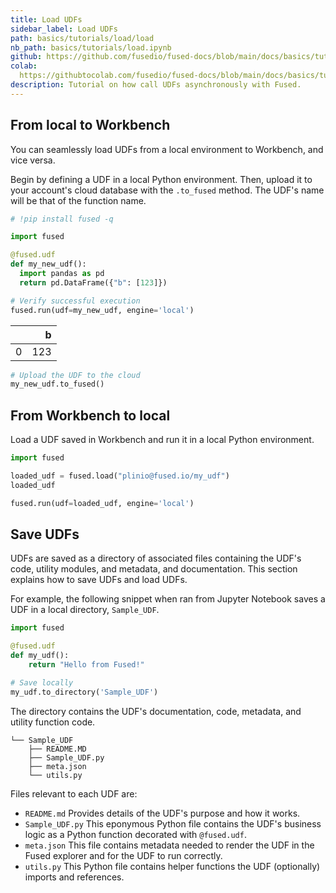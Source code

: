 ```yaml
---
title: Load UDFs
sidebar_label: Load UDFs
path: basics/tutorials/load/load
nb_path: basics/tutorials/load.ipynb
github: https://github.com/fusedio/fused-docs/blob/main/docs/basics/tutorials/load.ipynb
colab: 
  https://githubtocolab.com/fusedio/fused-docs/blob/main/docs/basics/tutorials/load.ipynb
description: Tutorial on how call UDFs asynchronously with Fused.
---
```



<LinkButtons
  githubUrl="https://github.com/fusedio/fused-docs/blob/main/docs/basics/tutorials/load.ipynb"
  colabUrl="https://githubtocolab.com/fusedio/fused-docs/blob/main/docs/basics/tutorials/load.ipynb"
/>


## From local to Workbench

You can seamlessly load UDFs from a local environment to Workbench, and vice versa.

Begin by defining a UDF in a local Python environment. Then, upload it to your account's
cloud database with the `.to_fused` method. The UDF's name will be that of the function
name.


```python
# !pip install fused -q
```

```python
import fused

@fused.udf
def my_new_udf():
  import pandas as pd
  return pd.DataFrame({"b": [123]})
```

```python
# Verify successful execution
fused.run(udf=my_new_udf, engine='local')
```


|    |   b |
|---:|----:|
|  0 | 123 |

```python
# Upload the UDF to the cloud
my_new_udf.to_fused()
```

## From Workbench to local

Load a UDF saved in Workbench and run it in a local Python environment.

```python
import fused

loaded_udf = fused.load("plinio@fused.io/my_udf")
loaded_udf
```

```python
fused.run(udf=loaded_udf, engine='local')
```


## Save UDFs

UDFs are saved as a directory of associated files containing the UDF's code, utility modules, and metadata, and documentation. This section explains how to save UDFs and load UDFs.

For example, the following snippet when ran from Jupyter Notebook saves a UDF in a local directory, `Sample_UDF`.

```python
import fused

@fused.udf
def my_udf():
    return "Hello from Fused!"

# Save locally
my_udf.to_directory('Sample_UDF')
```

The directory contains the UDF's documentation, code, metadata, and utility function code.

```
└── Sample_UDF
    ├── README.MD
    ├── Sample_UDF.py
    ├── meta.json
    └── utils.py
```

Files relevant to each UDF are:

- `README.md` Provides details of the UDF's purpose and how it works.
- `Sample_UDF.py` This eponymous Python file contains the UDF's business logic as a Python function decorated with `@fused.udf`.
- `meta.json` This file contains metadata needed to render the UDF in the Fused explorer and for the UDF to run correctly.
- `utils.py` This Python file contains helper functions the UDF (optionally) imports and references.
